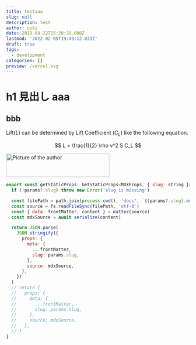 ```yaml
---
title: testaaa
slug: null
description: test
author: uuki
date: 2019-08-22T15:20:28.000Z
lastmod: '2022-02-05T19:49:12.033Z'
draft: true
tags:
  - development
categories: []
preview: /vercel.svg
---
```


# h1 見出し aaa

## bbb

Lift($L$) can be determined by Lift Coefficient ($C_L$) like the following
equation.

$$
L = \frac{1}{2} \rho v^2 S C_L
$$

<Image
      src="/vercel.svg"
      alt="Picture of the author"
      width="283"
      height="64"
    />

<CustomComponent />

```js
export const getStaticProps: GetStaticProps<MDXProps, { slug: string }> = async ({ params }) => {
  if (!params?.slug) throw new Error('slug is missing')

  const filePath = path.join(process.cwd(), 'docs', `${params?.slug}.mdx`)
  const source = fs.readFileSync(filePath, 'utf-8')
  const { data: frontMatter, content } = matter(source)
  const mdxSource = await serialize(content)

  return JSON.parse(
    JSON.stringify({
      props: {
        meta: {
          ...frontMatter,
          slug: params.slug,
        },
        source: mdxSource,
      },
    })
  )
  // return {
  //   props: {
  //     meta: {
  //       ...frontMatter,
  //       slug: params.slug,
  //     },
  //     source: mdxSource,
  //   },
  // }
}

```